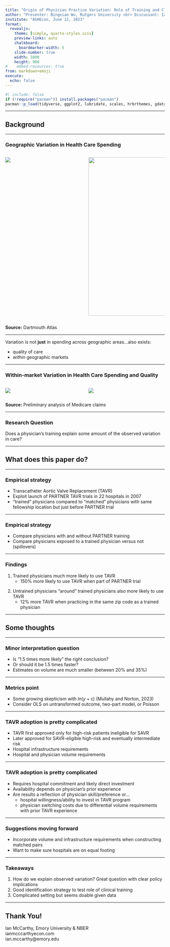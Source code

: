 ```yaml
---
title: "Origin of Physician Practice Variation: Role of Training and Clinical Trials"
author: "Presenter: Bingxiao Wu, Rutgers University <br> Discussant: Ian McCarthy, Emory University and NBER"
institute: "ASHEcon, June 12, 2023"
format: 
  revealjs:
    theme: [simple, quarto-styles.scss]
    preview-links: auto
    chalkboard:
      boardmarker-width: 5
    slide-number: true
    width: 1600
    height: 900    
#    embed-resources: true
from: markdown+emoji
execute: 
  echo: false
---
```


```r
#| include: false
if (!require("pacman")) install.packages("pacman")
pacman::p_load(tidyverse, ggplot2, lubridate, scales, hrbrthemes, gdata, ggforce, gganimate)
```

---

## Background {.section-divider}


---

### Geographic Variation in Health Care Spending

:::: {.columns}

::: {.column width=50%}

  ![](images/dartmouth_map.png)
:::
  
::: {.column width=50%}

  ![](images/dartmouth_dist.png){height=500}

:::

::::

::: aside
**Source:** Dartmouth Atlas
:::


---

Variation is not **just** in spending across geographic areas...also exists:

- quality of care
- *within* geographic markets


---

### Within-market Variation in Health Care Spending and Quality

:::: {.columns}

::: {.column width=50%}

  ![](images/Payment_IQR_1_1_0.png)
:::
  
::: {.column width=50%}

  ![](images/Mortality_IQR_1_1_0.png)

:::

::::

::: aside
**Source:** Preliminary analysis of Medicare claims
:::


---

### Research Question

Does a physician's training explain some amount of the observed variation in care?



---

## What does this paper do? {.section-divider}


---

### Empirical strategy

- Transcatheter Aortic Valve Replacement (TAVR)
- Exploit launch of PARTNER TAVR trials in 22 hospitals in 2007
- "trained" physicians compared to "matched" physicians with same fellowship location but just before PARTNER trial


---

### Empirical strategy

- Compare physicians with and without PARTNER training
- Compare physicians exposed to a trained physician versus not (spillovers)

---

### Findings

:::{.fragment}
1. Trained physicians much more likely to use TAVR
    - 150% more likely to use TAVR when part of PARTNER trial
:::

:::{.fragment}
2. Untrained physicians "around" trained physicians also more likely to use TAVR
    - 12% more TAVR when practicing in the same zip code as a trained physician
:::

---

## Some thoughts {.section-divider}

---

### Minor interpretation question

- Is "1.5 times more likely" the right conclusion?
- Or should it be 1.5 times faster?
- Estimates on volume are much smaller (between 20% and 35%)

---

### Metrics point

- Some growing skepticism with $ln(y + \text{c})$ (Mullahy and Norton, 2023)
- Consider OLS on untransformed outcome, two-part model, or Poisson

---

### TAVR adoption is pretty complicated

- TAVR first approved only for high-risk patients ineligible for SAVR
- Later approved for SAVR-eligible high-risk and eventually intermediate risk
- Hospital infrastructure requirements
- Hospital and physician volume requirements



---

### TAVR adoption is pretty complicated

- Requires hospital commitment and likely direct investment
- Availability depends on physician's prior experience
- Are results a reflection of physician skill/preference or...
    - hospital willingness/ability to invest in TAVR program
    - physician switching costs due to differential volume requirements with prior TAVR experience


---

### Suggestions moving forward

- Incorporate volume and infrastructure requirements when constructing matched pairs
- Want to make sure hospitals are on equal footing

---

### Takeaways

1. How do we explain observed variation? Great question with clear policy implications
2. Good identification strategy to test role of clinical training
3. Complicated setting but seems doable given data 
   
---

## Thank You! {.section-divider}

::: footnote
Ian McCarthy, Emory University & NBER<br>
ianmcccarthyecon.com<br>
ian.mccarthy@emory.edu
:::
   